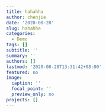 ```yaml
---
title: hahahha
author: chenjie
date: '2020-08-28'
slug: hahahha
categories:
  - Demo
tags: []
subtitle: ''
summary: ''
authors: []
lastmod: '2020-08-28T13:31:42+08:00'
featured: no
image:
  caption: ''
  focal_point: ''
  preview_only: no
projects: []
---
```


